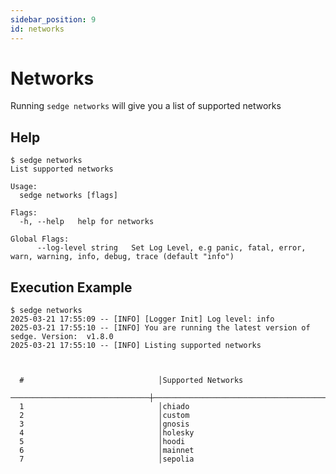 ```yaml
---
sidebar_position: 9
id: networks
---
```


# Networks

Running `sedge networks` will give you a list of supported networks

## Help

```
$ sedge networks
List supported networks

Usage:
  sedge networks [flags]

Flags:
  -h, --help   help for networks

Global Flags:
      --log-level string   Set Log Level, e.g panic, fatal, error, warn, warning, info, debug, trace (default "info")
```

## Execution Example

```
$ sedge networks
2025-03-21 17:55:09 -- [INFO] [Logger Init] Log level: info
2025-03-21 17:55:10 -- [INFO] You are running the latest version of sedge. Version:  v1.8.0
2025-03-21 17:55:10 -- [INFO] Listing supported networks



  #                              │Supported Networks
  ───────────────────────────────┼────────────────────────────────────────────────
  1                              │chiado
  2                              │custom
  3                              │gnosis
  4                              │holesky
  5                              │hoodi
  6                              │mainnet
  7                              │sepolia


```